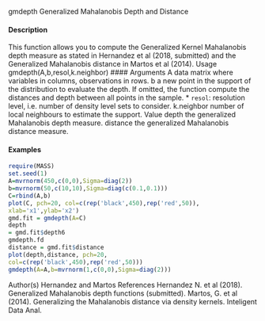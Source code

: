 
gmdepth
Generalized Mahalanobis Depth and Distance


#### Description 


This function allows you to compute the Generalized Kernel Mahalanobis depth measure as stated
in Hernandez et al (2018, submitted) and the Generalized Mahalanobis distance in Martos et al
(2014).
Usage
gmdepth(A,b,resol,k.neighbor)
#### Arguments 
A data matrix where variables in columns, observations in rows.
b a new point in the support of the distribution to evaluate the depth. If omitted,
the function compute the distances and depth between all points in the sample.
* ``resol``:  resolution level, i.e. number of density level sets to consider.
k.neighbor number of local neighbours to estimate the support.
Value
depth the generalized Mahalanobis depth measure.
distance the generalized Mahalanobis distance measure.

#### Examples 
```r
require(MASS)
set.seed(1)
A=mvrnorm(450,c(0,0),Sigma=diag(2))
b=mvrnorm(50,c(10,10),Sigma=diag(c(0.1,0.1)))
C=rbind(A,b)
plot(C, pch=20, col=c(rep('black',450),rep('red',50)),
xlab='x1',ylab='x2')
gmd.fit = gmdepth(A=C)
depth
= gmd.fit$depth6
gmdepth.fd
distance = gmd.fit$distance
plot(depth,distance, pch=20,
col=c(rep('black',450),rep('red',50)))
gmdepth(A=A,b=mvrnorm(1,c(0,0),Sigma=diag(2)))
```

Author(s)
Hernandez and Martos
References
Hernandez N. et al (2018). Generalized Mahalanobis depth functions (submitted). Martos, G. et al
(2014). Generalizing the Mahalanobis distance via density kernels. Inteligent Data Anal.

